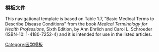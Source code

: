 {{Navbox with columns
|name    = Medical terms to describe disease conditions
|title   = {{le|醫學術語|Medical terminology|用來描述病徵的基本醫學術語}}
|state   = {{{state|autocollapse}}}
|width   = 18.25em
|padding = 10em
|col1 = [[醫學徵象]]<br />[[症狀]]<br />[[症候群]]
|col2 = [[诊断]]<br />[[鑑別診斷]]<br />[[预后]]
|col3 = [[急性]]<br />[[慢性病]]<br />[[治癒]]/{{tsl|en|Remission (medicine)|緩解}}
|col4 = [[疾病]]<br />{{tsl|en|List of eponymously named diseases|以人名為疾病名稱的疾病列表|以人名為名稱的疾病}}<br />{{tsl|en|List of medical abbreviations|醫學簡稱列表|首字母縮寫或簡稱}}
|col5 = [[病程]]
}}<noinclude>
{{collapsible option}}
===模板文件===
This navigational template is based on Table 1.7, "Basic Medical Terms to Describe Disease Conditions" from the book ''Medical Terminology for Health Professions'', Sixth Edition, by Ann Ehrlich and Carol L. Schroeder (ISBN-10: 1-4180-7252-4) and it is intended for use in the listed articles.

[[Category:医学模板]]

</noinclude>